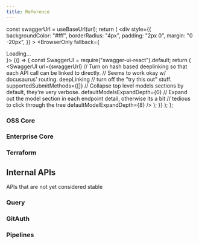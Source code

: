 ```yaml
---
title: Reference
---
```



  const swaggerUrl = useBaseUrl(url);
  return (
    <div
      style={{
        backgroundColor: "#fff",
        borderRadius: "4px",
        padding: "2px 0",
        margin: "0 -20px",
      }}
    >
      <BrowserOnly fallback={<div>Loading...</div>}>
        {() => {
          const SwaggerUI = require("swagger-ui-react").default;
          return (
            <SwaggerUI
              url={swaggerUrl}
              // Turn on hash based deeplinking so that each API call can be linked to directly.
              // Seems to work okay w/ docusaurus' routing.
              deepLinking
              // turn off the "try this out" stuff.
              supportedSubmitMethods={[]}
              // Collapse top level models sections by default, they're very verbose.
              defaultModelsExpandDepth={0}
              // Expand out the model section in each endpoint detail, otherwise its a bit
              // tedious to click through the tree
              defaultModelExpandDepth={8}
            />
          );
        }}
      </BrowserOnly>
    </div>
  );
};

### OSS Core

<APIUI url="/swagger/core.swagger.json" />

### Enterprise Core

<APIUI url="/swagger/cluster_services.swagger.json" />

### Terraform

<APIUI url="/swagger/terraform.swagger.json" />

## Internal APIs

APIs that are not yet considered stable

### Query

<APIUI url="/swagger/query.swagger.json" />

### GitAuth

<APIUI url="/swagger/gitauth.swagger.json" />

### Pipelines

<APIUI url="/swagger/pipelines.swagger.json" />
